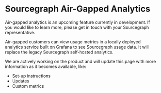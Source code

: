 # Sourcegraph Air-Gapped Analytics

<Callout type="info">Air-gapped analytics is an upcoming feature currently in development. If you would like to learn more, please get in touch with your Sourcegraph representative.</Callout>

Air-gapped customers can view usage metrics in a locally deployed analytics service built on Grafana to see Sourcegraph usage data. It will replace the legacy Sourcegraph self-hosted analytics.

<Accordion title="What to expect?">

We are actively working on the product and will update this page with more information as it becomes available, like:

- Set-up instructions
- Updates
- Custom metrics

</Accordion>
